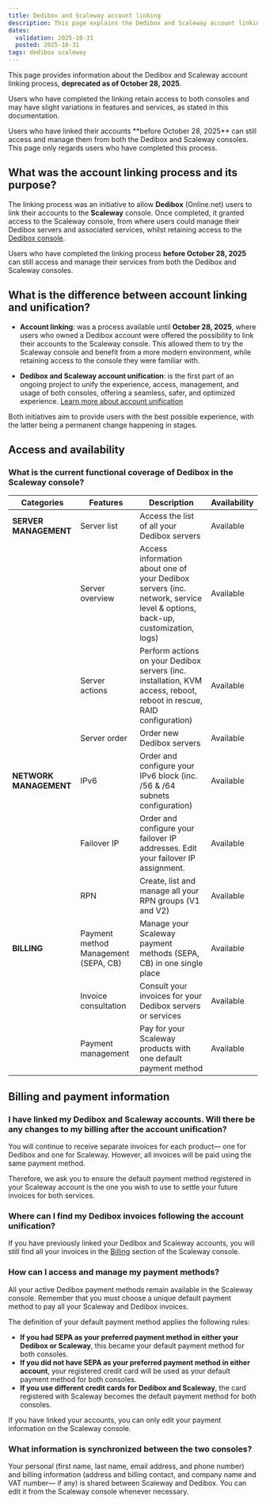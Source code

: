 ```yaml
---
title: Dedibox and Scaleway account linking
description: This page explains the Dedibox and Scaleway account linking process, and its impact on affected users.
dates:
  validation: 2025-10-31
  posted: 2025-10-31
tags: dedibox scaleway
---
```


This page provides information about the Dedibox and Scaleway account linking process, **deprecated as of October 28, 2025**.

Users who have completed the linking retain access to both consoles and may have slight variations in features and services, as stated in this documentation.

<Message type="important">
  Users who have linked their accounts **before October 28, 2025** can still access and manage them from both the Dedibox and Scaleway consoles. This page only regards users who have completed this process.
</Message>

## What was the account linking process and its purpose?
The linking process was an initiative to allow **Dedibox** (Online.net) users to link their accounts to the **Scaleway** console. Once completed, it granted access to the Scaleway console, from where users could manage their Dedibox servers and associated services, whilst retaining access to the [Dedibox console](https://console.online.net).

Users who have completed the linking process **before October 28, 2025** can still access and manage their services from both the Dedibox and Scaleway consoles.

## What is the difference between account linking and unification?
- **Account linking**: was a process available until **October 28, 2025**, where users who owned a Dedibox account were offered the possibility to link their accounts to the Scaleway console. This allowed them to try the Scaleway console and benefit from a more modern environment, while retaining access to the console they were familiar with.

- **Dedibox and Scaleway account unification**: is the first part of an ongoing project to unify the experience, access, management, and usage of both consoles, offering a seamless, safer, and optimized experience. [Learn more about account unification](/dedibox-scaleway/faq/)

Both initiatives aim to provide users with the best possible experience, with the latter being a permanent change happening in stages.

## Access and availability

### What is the current functional coverage of Dedibox in the Scaleway console?

| Categories             | Features                             | Description                                                                                                                | Availability |
|------------------------|--------------------------------------|----------------------------------------------------------------------------------------------------------------------------|--------------|
| **SERVER MANAGEMENT**  | Server list                          | Access the list of all your Dedibox servers                                                                                | Available    |
|                        | Server overview                      | Access information about one of your Dedibox servers (inc. network, service level & options, back-up, customization, logs) | Available    |
|                        | Server actions                       | Perform actions on your Dedibox servers (inc. installation, KVM access, reboot, reboot in rescue, RAID configuration)      | Available    |
|                        | Server order                         | Order new Dedibox servers                                                                                                  | Available    |
| **NETWORK MANAGEMENT** | IPv6                                 | Order and configure your IPv6 block (inc. /56 & /64 subnets configuration)                                                 | Available    |
|                        | Failover IP                          | Order and configure your failover IP addresses. Edit your failover IP assignment.                                         | Available    |
|                        | RPN                                  | Create, list and manage all your RPN groups (V1 and V2)                                                                    | Available    |
| **BILLING**            | Payment method Management (SEPA, CB) | Manage your Scaleway payment methods (SEPA, CB) in one single place                                                        | Available    |
|                        | Invoice consultation                 | Consult your invoices for your Dedibox servers or services                                                                 | Available    |
|                        | Payment management                   | Pay for your Scaleway products with one default payment method                                                             | Available    |

## Billing and payment information

### I have linked my Dedibox and Scaleway accounts. Will there be any changes to my billing after the account unification?
You will continue to receive separate invoices for each product— one for Dedibox and one for Scaleway. However, all invoices will be paid using the same payment method.

Therefore, we ask you to ensure the default payment method registered in your Scaleway account is the one you wish to use to settle your future invoices for both services.

### Where can I find my Dedibox invoices following the account unification?
If you have previously linked your Dedibox and Scaleway accounts, you will still find all your invoices in the [Billing](https://console.scaleway.com/billing/payment) section of the Scaleway console.

### How can I access and manage my payment methods?
All your active Dedibox payment methods remain available in the Scaleway console. Remember that you must choose a unique default payment method to pay all your Scaleway and Dedibox invoices.

The definition of your default payment method applies the following rules:
  * **If you had SEPA as your preferred payment method in either your Dedibox or Scaleway**, this became your default payment method for both consoles.
  * **If you did not have SEPA as your preferred payment method in either account**, your registered credit card will be used as your default payment method for both consoles.
  * **If you use different credit cards for Dedibox and Scaleway**, the card registered with Scaleway becomes the default payment method for both consoles.

<Message type="important">
  If you have linked your accounts, you can only edit your payment information on the Scaleway console.
</Message>

### What information is synchronized between the two consoles?
Your personal (first name, last name, email address, and phone number) and billing information (address and billing contact, and company name and VAT number— if any) is shared between Scaleway and Dedibox. You can edit it from the Scaleway console whenever necessary.